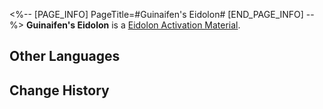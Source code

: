 <%-- [PAGE_INFO]
PageTitle=#Guinaifen's Eidolon#
[END_PAGE_INFO] --%>
{{Item Infobox
|id          = 11210
|image       = Item Guinaifen's Eidolon.png
|type        = Eidolon Activation Material
|invCategory = 
|rarity      = 4
|effect      = 
|description = Material for raising Guinaifen's Eidolon Level.
}}
'''Guinaifen's Eidolon''' is a [[Eidolon Activation Material]].

==Other Languages==
{{Other Languages
|en   = Guinaifen's Eidolon
|zhs  = 【桂乃芬】的星魂
|zht  = 【桂乃芬】的星魂
|ja   = 「桂乃芬」の星魂
|ko   = [계네빈]의 성혼
|es   = Eidolon de Guinaifen
|fr   = Eidolon de Guinaifen
|ru   = Эйдолон Гуйнайфэнь
|th   = Eidolon ของ Guinaifen
|vi   = Tinh Hồn Của Guinaifen
|de   = Guinaifens Eidolon
|id   = Guinaifen's Eidolon
|pt   = Eidolon de Guinaifen
}}

==Change History==
{{Change History|1.4}}